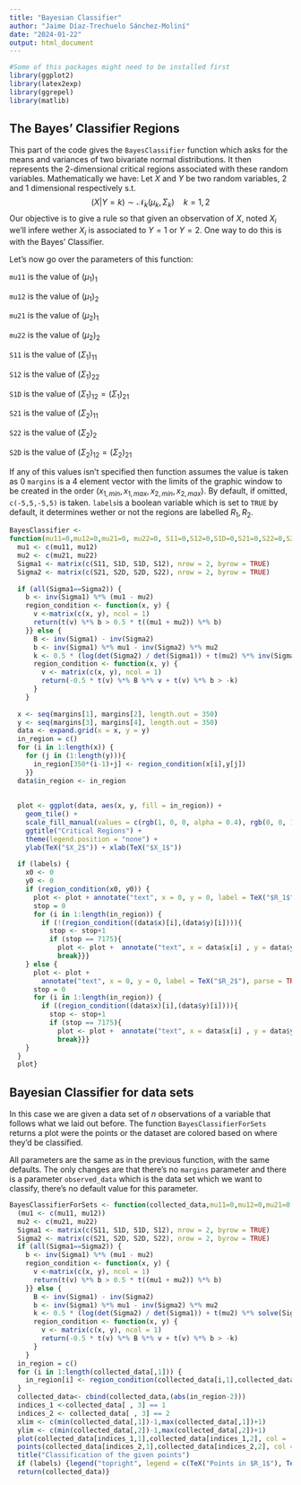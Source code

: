 ```yaml
---
title: "Bayesian Classifier"
author: "Jaime Díaz-Trechuelo Sánchez-Moliní"
date: "2024-01-22"
output: html_document
---
```


```r
#Some of this packages might need to be installed first
library(ggplot2)
library(latex2exp)
library(ggrepel)
library(matlib)
```

## The Bayes' Classifier Regions
This part of the code gives the `BayesClassifier` function which asks for the means and variances of two bivariate normal distributions. It then represents the 2-dimensional critical regions associated with these random variables.
Mathematically we have:
Let $X$ and $Y$ be two random variables, 2 and 1 dimensional respectively s.t.
$$
(X|Y=k) \sim \mathcal{N}_k(\mu_k,\Sigma_k)  \quad k=1,2
$$
Our objective is to give a rule so that given an observation of $X$, noted $X_i$ we'll infere wether $X_i$ is associated to $Y=1$ or $Y=2$. One way to do this is with the Bayes' Classifier.

Let's now go over the parameters of this function:

`mu11` is the value of $(\mu_1)_1$ 

`mu12` is the value of $(\mu_1)_2$ 

`mu21` is the value of $(\mu_2)_1$

`mu22` is the value of $(\mu_2)_2$

`S11` is the value of $(\Sigma_1)_{11}$

`S12` is the value of $(\Sigma_1)_{22}$

`S1D` is the value of $(\Sigma_1)_{12} = (\Sigma_1)_{21}$

`S21` is the value of $(\Sigma_2)_{11}$

`S22` is the value of $(\Sigma_2)_{2}$

`S2D` is the value of $(\Sigma_2)_{12} = (\Sigma_2)_{21}$

If any of this values isn't specified then function assumes the value is taken as $0$
`margins` is a 4 element vector with the limits of the graphic window to be created in the order $(x_{1,min},x_{1,max},x_{2,min},x_{2,max})$. By default, if omitted, `c(-5,5,-5,5)` is taken.
`labels`is a boolean variable which is set to `TRUE` by default, it determines wether or not the regions are labelled $R_1,R_2$.


```r

BayesClassifier <- 
function(mu11=0,mu12=0,mu21=0, mu22=0, S11=0,S12=0,S1D=0,S21=0,S22=0,S2D=0, margins = c(-5,5,-5,5), labels = TRUE) {
  mu1 <- c(mu11, mu12)
  mu2 <- c(mu21, mu22)
  Sigma1 <- matrix(c(S11, S1D, S1D, S12), nrow = 2, byrow = TRUE)
  Sigma2 <- matrix(c(S21, S2D, S2D, S22), nrow = 2, byrow = TRUE)
  
  if (all(Sigma1==Sigma2)) {
    b <- inv(Sigma1) %*% (mu1 - mu2)
    region_condition <- function(x, y) {
      v <-matrix(c(x, y), ncol = 1)
      return(t(v) %*% b > 0.5 * t((mu1 + mu2)) %*% b)
    }} else {
      B <- inv(Sigma1) - inv(Sigma2)
      b <- inv(Sigma1) %*% mu1 - inv(Sigma2) %*% mu2
      k <- 0.5 * (log(det(Sigma2) / det(Sigma1)) + t(mu2) %*% inv(Sigma2) %*% mu2 - t(mu1) %*% inv(Sigma1) %*% mu1)
      region_condition <- function(x, y) {
        v <- matrix(c(x, y), ncol = 1)
        return(-0.5 * t(v) %*% B %*% v + t(v) %*% b > -k)
      }
    }
  
  x <- seq(margins[1], margins[2], length.out = 350)
  y <- seq(margins[3], margins[4], length.out = 350)
  data <- expand.grid(x = x, y = y)
  in_region = c()
  for (i in 1:length(x)) {
    for (j in (1:length(y))){
      in_region[350*(i-1)+j] <- region_condition(x[i],y[j])
    }}
  data$in_region <- in_region
  
  
  plot <- ggplot(data, aes(x, y, fill = in_region)) +
    geom_tile() +
    scale_fill_manual(values = c(rgb(1, 0, 0, alpha = 0.4), rgb(0, 0, 1, alpha = 0.4)), na.value = "white") +
    ggtitle("Critical Regions") +
    theme(legend.position = "none") +
    ylab(TeX("$X_2$")) + xlab(TeX("$X_1$"))
  
  if (labels) {
    x0 <- 0
    y0 <- 0
    if (region_condition(x0, y0)) {
      plot <- plot + annotate("text", x = 0, y = 0, label = TeX("$R_1$"), parse = TRUE, col = "blue", size = 12)
      stop = 0
      for (i in 1:length(in_region)) {
        if (!(region_condition((data$x)[i],(data$y)[i]))){
          stop <- stop+1
          if (stop == 7175){
            plot <- plot +  annotate("text", x = data$x[i] , y = data$y[i], label = TeX("$R_2$"), parse = TRUE, col = "red", size = 12)
            break}}}
    } else {
      plot <- plot +
        annotate("text", x = 0, y = 0, label = TeX("$R_2$"), parse = TRUE, col = "red", size = 12)
      stop = 0
      for (i in 1:length(in_region)) {
        if ((region_condition((data$x)[i],(data$y)[i]))){
          stop <- stop+1
          if (stop == 7175){
            plot <- plot +  annotate("text", x = data$x[i] , y = data$y[i], label = TeX("$R_1$"), parse = TRUE, col = "blue", size = 12)
            break}}}
    }    
  }
  plot}

```

## Bayesian Classifier for data sets

In this case we are given a data set of $n$ observations of a variable that follows what we laid out before. The function `BayesClassifierForSets` returns a plot were the points or the dataset are colored based on where they'd be classified. 

All parameters are the same as in the previous function, with the same defaults. The only changes are that there's no `margins` parameter and there is a parameter `observed_data` which is the data set which we want to classify, there's no default value for this parameter.

```r
BayesClassifierForSets <- function(collected_data,mu11=0,mu12=0,mu21=0, mu22=0, S11=0,S12=0,S1D=0,S21=0,S22=0,S2D=0,labels=TRUE) {
  (mu1 <- c(mu11, mu12))
  mu2 <- c(mu21, mu22)
  Sigma1 <- matrix(c(S11, S1D, S1D, S12), nrow = 2, byrow = TRUE)
  Sigma2 <- matrix(c(S21, S2D, S2D, S22), nrow = 2, byrow = TRUE)
  if (all(Sigma1==Sigma2)) {
    b <- inv(Sigma1) %*% (mu1 - mu2)
    region_condition <- function(x, y) {
      v <-matrix(c(x, y), ncol = 1)
      return(t(v) %*% b > 0.5 * t((mu1 + mu2)) %*% b)
    }} else {
      B <- inv(Sigma1) - inv(Sigma2)
      b <- inv(Sigma1) %*% mu1 - inv(Sigma2) %*% mu2
      k <- 0.5 * (log(det(Sigma2) / det(Sigma1)) + t(mu2) %*% solve(Sigma2) %*% mu2 - t(mu1) %*% solve(Sigma1) %*% mu1)
      region_condition <- function(x, y) {
        v <- matrix(c(x, y), ncol = 1)
        return(-0.5 * t(v) %*% B %*% v + t(v) %*% b > -k)
      }
    }
  in_region = c()
  for (i in 1:length(collected_data[,1])) {
    in_region[i] <- region_condition(collected_data[i,1],collected_data[i,2])
  }
  collected_data<- cbind(collected_data,(abs(in_region-2)))
  indices_1 <-collected_data[ , 3] == 1
  indices_2 <- collected_data[ , 3] == 2
  xlim <- c(min(collected_data[,1])-1,max(collected_data[,1])+1)
  ylim <- c(min(collected_data[,2])-1,max(collected_data[,2])+1)
  plot(collected_data[indices_1,1],collected_data[indices_1,2], col = 'blue',ylab = TeX("$X_2"), xlab = TeX("$X_1"), xlim = xlim, ylim = ylim)
  points(collected_data[indices_2,1],collected_data[indices_2,2], col = 'red')
  title("Classification of the given points")
  if (labels) {legend("topright", legend = c(TeX("Points in $R_1$"), TeX("Points in $R_2$")), col = c('blue', 'red'), pch = 1)}
  return(collected_data)}
```

